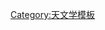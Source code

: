 {{Nsnavbox
|name = 位于60-65光年范围内的恒星系统
|from=60
|to=65
|a={{{a|*}}}|b={{{b|*}}}|c={{{c|}}}|d={{{d|}}}|s={{{s|}}}
|FIII=
*{{nsx|弧矢增三十二|62.7|0.8|n=弧矢增三十二 «Tureis»|s=1|b=}}
|KIII=
*{{nsx|庫樓三|60.9|0.9|n=库楼三 «Menkent»|s=1|b=}}
*{{nsx|野鸡 (恒星)|64.7|0.9|n=野鸡|s=1|p=1|plist={{tsl|en|Nu2 Canis Majoris b||b}}|b=}}
|AV=
*{{nsx|老人增四|62.9|0.6|s=1|p=1|plist=[[繪架座βb|b]]|b=}}
|FIV=
*{{nsx|亢宿增七|60.9|1.1|s=1|b=}}
*{{nsx|小斗增一|63.5|0.6|s=1|b=}}
*{{nsx|娄宿增六|64.1|1.0|n=娄宿增六 «Metallah»|s=2|b=}}
*{{nsx|十字架增一|64.2|0.6|s=2|b=}}
|FV=
*{{nsx|司非二|60.0|1.0|n=司非二 «Pherasauval»|s=2|b=}}
*{{nsx|Gliese 41|60.6|0.7|r=|s=1|b=}}
*{{nsx|奚仲三|60.7|0.5|s=2|b=}}
*{{nsx|HR 8061|61.1|2.6|r=|s=3|b=}}
*{{nsx|天钱五|61.1|1.0|s=1|b=}}
*{{nsx|八魁一|61.6|0.9||s=1|b=}}
*{{nsx|110 Herculis|62.3|0.8|s=2|b=}}
*{{nsx|HR 3625|62.4|1.1|r=|s=1|b=}}
*{{nsx|HR 1249 (star)|62.7|0.9|n=HR 1249|r=|s=1|b=}}
*{{nsx|1 Centauri|62.8|0.9|s=2|b=}}
*{{nsx|Omicron Aquilae|63.3|0.9|s=3|b=}}
*{{nsx|c Ursae Majoris|63.8|0.9|r=|s=2|b=}}
*{{nsx|74 Orionis|64.0|1.1|r=|s=1|b=}}
*{{nsx|45 Boötis|64.3|1.0|n=c (45) Boötis|s=2|b=}}
*{{nsx|22 Lyncis|64.9|1.1|r=|s=2|b=}}
|GIV=
*{{nsx|HD 190771|61.6|0.6|n=HR 7683|r=|s=2|b=|}}
|GV=
*{{nsx|15 Leonis Minoris|60.1|0.8|r=|s=1|b=}}
*{{nsx|Gliese 161|60.2|0.9|r=|s=1|b=}}
*{{nsx|HR 8148|61.1|1.3|r=|s=2|b=}}
*{{nsx|HD 4747|61.4|1.2|n=Gliese 36|s=1|bd=1|b=}}
*{{nsx|HR 2643|62.3|1.0|r=|s=1|b=}}
*{{nsx|Gliese 292.2|62.7|2.3|r=|s=1|b=}}
*{{nsx|HD 43587|63.0|1.0|n=HR 2251|s=4|b=}}
*{{nsx|Gliese 775.1|63.1|1.0|r=|s=1|b=}}
*{{nsx|Gliese 790|63.3|1.0|r=|s=1|b=}}
*{{nsx|HR 6465|63.5|1.1|r=|s=1|b=}}
*{{nsx|Gliese 204.1|63.8|0.6|r=|s=1|b=}}
*{{nsx|GJ 3859|63.9|0.7|r=|s=1|b=}}
*{{nsx|GJ 3383|64.0|8.5|6.7|r=|s=1|b=}}
*{{nsx|GJ 3867|64.2|1.3|r=|s=1|b=}}
*{{nsx|HD 59747|64.2|1.7|r=|s=1|b=}}
*{{nsx|HD 217107|64.3|1.0|s=1|p=2|plist={{tsl|en|HD 217107 b||b}}
*{{tsl|en|HD 217107 c|}}|b=}}
*{{nsx|HD 220140|64.4|0.8|r=|s=1|b=}}
*{{nsx|Gliese 314|65.0|1.3|r=|s=2|b=}}
*{{nsx|Gliese 530|65.0|1.1|r=|s=1|b=}}
|KIV=
*{{nsx|Eta Serpentis|61.8|0.9|n=Eta Serpentis «Tang»|s=1|b=}}
|KV=
*{{nsx|Gliese 260|60.0|0.6|r=|s=1|b=}}
*{{nsx|Gliese 339|60.1|1.3|r=|s=2|b=}}
*{{nsx|GJ 2102|60.2|1.2|r=|s=1|b=}}
*{{nsx|Gliese 158|60.2|1.2|r=|s=1|b=}}
*{{nsx|GJ 4134|60.4|9.0|6.9|r=|s=1|b=}}
*{{nsx|Gliese 315|60.4|1.2|r=|s=1|b=}}
*{{nsx|Gliese 509|60.4|2.5|r=|s=2|b=}}
*{{nsx|HD 156985|60.4|0.8|r=|s=1|b=}}
*{{nsx|Gliese 610|60.5|1.5|r=|s=1|b=}}
*{{nsx|Gliese 106|60.5|2.8|r=|s=1|b=}}
*{{nsx|Gliese 499|60.7|2.2|r=|s=2|b=}}
*{{nsx|Gliese 254|60.8|2.0|r=|s=1|b=}}
*{{nsx|HD 152606|60.9|1.0|r=|s=1|b=}}
*{{nsx|Gliese 902.1|60.9|1.3|r=|s=1|b=}}
*{{nsx|GJ 1094|61.0|2.3|r=|s=1|b=}}
*{{nsx|Gliese 836.9|61.1|1.9|r=|s=2|b=}}
*{{nsx|Gliese 715|61.2|1.2|r=|s=1|b=}}
*{{nsx|Gliese 249|61.4|1.4|r=|s=1|b=}}
*{{nsx|HD 170573|61.5|1.4|r=|s=1|b=}}
*{{nsx|Gliese 296|61.5+ 14.3|9.7|r=|s=1|b=}}
*{{nsx|Gliese 583|61.6|1.8|r=|s=1|b=}}
*{{nsx|GJ 4287|61.6|2.3|r=|s=2|b=}}
*{{nsx|Gliese 773|61.6|1.8|r=|s=2|b=}}
*{{nsx|Gliese 100|61.7|2.3|r=|s=3|b=}}
*{{nsx|Gliese 689|62.0|0.9|r=|s=1|b=}}
*{{nsx|HD 139477|62.2|0.9|r=|s=1|b=}}
*{{nsx|Gliese 646|62.4|2.4|r=|s=3|b=}}
*{{nsx|Gliese 576|62.6|2.5|r=|s=1|b=}}
*{{nsx|GJ 1246|62.6|1.4|r=|s=1|b=}}
*{{nsx|Gliese 627|62.6|1.4|r=|s=2|b=}}
*{{nsx|Gliese 825.3|62.7|1.5|r=|s=1|b=}}
*{{nsx|GJ 3546|62.7|11.4|8.4|r=|s=1|b=}}
*{{nsx|GJ 1283|62.8|1.4|r=|s=1|b=}}
*{{nsx|HD 189733|62.8|1.1|n=GJ 4130|s=2|p=1|plist=[[HD 189733 b|b]]|b=}}
*{{nsx|Gliese 710|63.0|1.8|s=1|b=}}
*{{nsx|Gliese 900|63.0|2.2|r=|s=3|b=}}
*{{nsx|GJ 1126|63.1|1.1|r=|s=2|b=}}
*{{nsx|Gliese 45|63.1|1.3|r=|s=1|b=}}
*{{nsx|Gliese 816.1|63.2|0.9|r=|s=2|b=}}
*{{nsx|Wo 9126|63.3|36.4|16.9|r=|s=1|b=}}
*{{nsx|Gliese 894.5|63.5|1.6|r=|s=1|b=}}
*{{nsx|Gliese 59|63.6|1.1|r=|s=2|b=}}
*{{nsx|Gliese 571.1|63.6|2.3|r=|s=1|b=}}
*{{nsx|HD 130004|63.7|1.2|r=|s=1|b=}}
*{{nsx|Gliese 906|64.2|2.1|r=|s=1|b=}}
*{{nsx|Gliese 81.2|64.3|1.0|r=|s=1|b=}}
*{{nsx|Gliese 140.1|64.4|2.3|r=|s=2|b=}}
*{{nsx|GJ 3678|64.4|1.5|r=|s=1|b=}}
*{{nsx|Gliese 517|64.5|1.3|r=|s=1|b=}}
*{{nsx|Gliese 586|64.8|1.5|r=|s=3|b=}}
*{{nsx|GJ 1164|64.8|4.4|3.9|r=|s=2|b=}}
*{{nsx|HD 192263|64.9|1.5|s=1|p=1|plist=[[HD 192263 b|b]]|b=}}
*{{nsx|HD 35112|64.9|2.0|r=|s=1|b=}}
*{{nsx|HD 216520|65.0|0.8|r=|s=1|b=}}
|MV=
*{{nsx|HD 274255|63.3|4.9|4.3|r=|s=1|b=}}
*{{nsx|Hip 38594|63.8|2.0|r=|s=1|b=}}
*{{nsx|GJ 3634|64.5|2.0|1.9|s=1|p=1|plist=[[格利澤3634b|b]]}}
|DQ=
*{{nsx|WD 0806-661|63.0|2.0|s=1|bd=1}}
|BDL=
*{{nsx|WISEPC J004928.48+044100.1|~62.6|n=WISE 0049+0441|bd=1|i=}}
*{{nsx|DENIS-P J020529.0-115925|64.5|2.0|1.9|bd=3}}
|BDT=
*{{nsx|WISE J230133.32+021635.1|~60.7|n=WISE 2301+0216|bd=1|i=}}
*{{nsx|WISEPA J015010.86+382724.3|~61.3|n=WISE 0150+3827|bd=1|i=}}
*{{nsx|WISEPC J215751.38+265931.4|~61.6|n=WISE 2157+2659|bd=1|i=}}
*{{nsx|WISEPA J171104.60+350036.8|62.0|9.8|n=WISE 1711+3500|bd=2|i=}}
*{{nsx|WISE J172134.46+111739.4|~62.3|n=WISE 1721+1117|bd=1|i=}}
*{{nsx|WISE J003231.09-494651.4|~62.9|n=WISE 0032-4946|bd=1|i=}}
*{{nsx|WISE J081220.04+402106.2|~63.6|n=WISE 0812+4021|bd=1|i=}}
*{{nsx|WISEPA J061213.93-303612.7|~64.9|n=WISE 0612-3036|bd=1|i=}}
*{{nsx|WISEPC J092906.77+040957.9|~64.9|n=WISE 0929+0409|bd=1|i=}}
}}<noinclude>
{{Documentation}}
[[Category:天文学模板‎]]</noinclude>